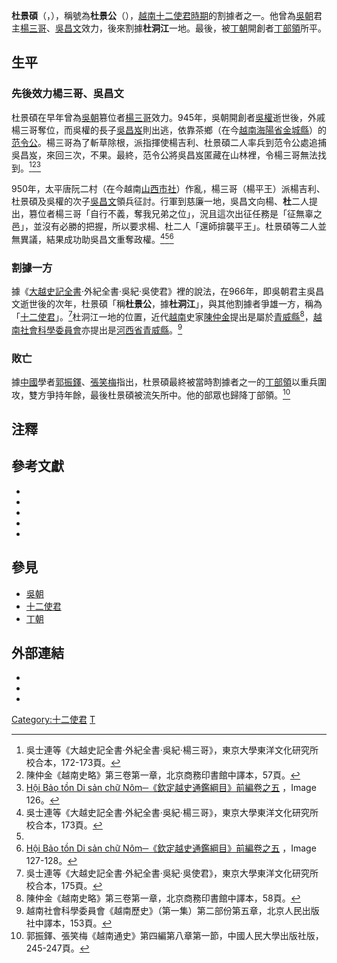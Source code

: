 {{Infobox Biography
| subject_name   = 杜景碩（杜景公）
| date_of_birth  = 912
| date_of_death  = 967
| occupation = [[十二使君|十二使君]]之一
}}
'''杜景碩'''（{{vie|v=Đỗ Cảnh Thạc|hn=杜景碩}}，{{Bd|912年||967年}}），稱號為'''杜景公'''（{{vie|v=Đỗ Cảnh Công|hn=杜景公}}），[[越南|越南]][[十二使君時期|十二使君時期]]的割據者之一。他曾為[[吳朝|吳朝]]君主[[楊三哥|楊三哥]]、[[吳昌文|吳昌文]]效力，後來割據'''杜洞江'''一地。最後，被[[丁朝|丁朝]]開創者[[丁部領|丁部領]]所平。

==生平==
===先後效力楊三哥、吳昌文===
杜景碩在早年曾為[[吳朝|吳朝]]篡位者[[楊三哥|楊三哥]]效力。945年，吳朝開創者[[吳權|吳權]]逝世後，外戚楊三哥奪位，而吳權的長子[[吳昌岌|吳昌岌]]則出逃，依靠茶鄉（在今[[越南|越南]][[海陽省#行政區劃|海陽省金城縣]]）的[[范令公|范令公]]。楊三哥為了斬草除根，派指揮使楊吉利、杜景碩二人率兵到范令公處追捕吳昌岌，來回三次，不果。最終，范令公將吳昌岌匿藏在山林裡，令楊三哥無法找到。<ref>吳士連等《大越史記全書‧外紀全書‧吳紀‧楊三哥》，東京大學東洋文化研究所校合本，172-173頁。</ref><ref name="越南史略57">陳仲金《越南史略》第三卷第一章，北京商務印書館中譯本，57頁。</ref><ref>[http://www.nomfoundation.org/nlvnpf/index.php?IDcat=2&cat=3&subcat=284 Hội Bảo tồn Di sản chữ Nôm─《欽定越史通鑑綱目》前編卷之五] {{webarchive|url=https://web.archive.org/web/20160306124426/http://nomfoundation.org/nlvnpf/index.php?cat=3&idcat=2&subcat=284 |date=2016-03-06 }}，Image 126。</ref>

950年，太平唐阮二村（在今越南[[山西市社|山西市社]]）作亂，楊三哥（楊平王）派楊吉利、杜景碩及吳權的次子[[吳昌文|吳昌文]]領兵征討。行軍到慈廉一地，吳昌文向楊、'''杜'''二人提出，篡位者楊三哥「自行不義，奪我兄弟之位」，況且這次出征任務是「征無辜之邑」，並沒有必勝的把握，所以要求楊、杜二人「還師揜襲平王」。杜景碩等二人並無異議，結果成功助吳昌文重奪政權。<ref>吳士連等《大越史記全書‧外紀全書‧吳紀‧楊三哥》，東京大學東洋文化研究所校合本，173頁。</ref><ref name="越南史略57"/><ref>[http://www.nomfoundation.org/nlvnpf/index.php?IDcat=2&cat=3&subcat=284 Hội Bảo tồn Di sản chữ Nôm─《欽定越史通鑑綱目》前編卷之五] {{webarchive|url=https://web.archive.org/web/20160306124426/http://nomfoundation.org/nlvnpf/index.php?cat=3&idcat=2&subcat=284 |date=2016-03-06 }}，Image 127-128。</ref>

===割據一方===
據《[[大越史記全書|大越史記全書]]·外紀全書·吳紀·吳使君》裡的說法，在966年，即吳朝君主吳昌文逝世後的次年，杜景碩「稱'''杜景公'''，據'''杜洞江'''」，與其他割據者爭雄一方，稱為「[[十二使君|十二使君]]」。<ref>吳士連等《大越史記全書‧外紀全書‧吳紀‧吳使君》，東京大學東洋文化研究所校合本，175頁。</ref>杜洞江一地的位置，近代[[越南|越南]]史家[[陳仲金|陳仲金]]提出是屬於[[青威縣|青威縣]]<ref>陳仲金《越南史略》第三卷第一章，北京商務印書館中譯本，58頁。</ref>，[[越南社會科學委員會|越南社會科學委員會]]亦提出是[[河西省_(越南)|河西省]][[青威縣|青威縣]]。<ref>越南社會科學委員會《越南歷史》（第一集）第二部份第五章，北京人民出版社中譯本，153頁。</ref>

===敗亡===
據[[中國|中國]]學者[[郭振鐸|郭振鐸]]、[[張笑梅|張笑梅]]指出，杜景碩最終被當時割據者之一的[[丁部領|丁部領]]以重兵圍攻，雙方爭持年餘，最後杜景碩被流矢所中。他的部眾也歸降丁部領。<ref>郭振鐸、張笑梅《越南通史》第四編第八章第一節，中國人民大學出版社版，245-247頁。</ref>

==注釋==
<div class="references-small">
<references/>
</div>

==參考文獻==
<div class="references-small">
*{{cite book|title=《[[越史略|越史略]]》（收錄於《欽定四庫全書·史部》第466冊）|publisher=[[上海古籍出版社|上海古籍出版社]]（1987）|language=zh}}
*{{ja}}{{zh}}{{cite book|title=《[[大越史記全書|大越史記全書]]》|author=[[吳士連|吳士連]]等|others=[[陳荊和|陳荊和]]編校|location=[[東京都|東京都]][[文京區|文京區]]本鄉|publisher=[[東京大學|東京大學]]東洋文化硏究所附屬東洋學文獻センター（[[昭和|昭和]]59－61年）（1984－1986）}}
*{{cite book|title=《[[越南史略|越南史略]]》（或譯《[[越南史略|越南通史]]》）|author=[[陳仲金|陳仲金]]|others=[[戴可來|戴可來]]譯|location=[[北京|北京]]|publisher=[[商務印書館|商務印書館]]（1992）ISBN 7100004543|language=zh}}
*{{cite book|title=《越南歷史》|author=[[越南社會科學委員會|越南社會科學委員會]]|others=[[北京大學|北京大學]][[東語系越南語教研室|東語系越南語教研室]]譯|location=[[北京|北京]]|publisher=[[北京|北京]][[人民出版社|人民出版社]]（1977）|language=zh}}
*{{cite book|title=《越南通史》|author=[[郭振鐸|郭振鐸]]|coauthors=[[張笑梅|張笑梅]]|publisher=[[中國人民大學|中國人民大學]]出版社（2001）ISBN 7300034020|location=北京|language=zh}}

==參見==
*[[吳朝|吳朝]]
*[[十二使君|十二使君]]
*[[丁朝|丁朝]]

==外部連結==
*{{zh}}{{cite web|url=http://www.guoxue123.com/shibu/0101/02ysl/001.htm|title=《越史略》卷上（「十二使君」部份為十二使君時期的記載）|access-date=2008-11-09|archive-date=2009-06-16|archive-url=https://web.archive.org/web/20090616124433/http://www.guoxue123.com/shibu/0101/02ysl/001.htm|dead-url=no}}
*{{vi}}{{zh}}{{cite web|url=http://www.nomna.org/DVSKTT/dvsktt.php?IDcat=14|title=Hội Bảo tồn Di sản chữ Nôm─《大越史記全書‧外紀全書‧吳紀》|accessdate=2008-11-09|archive-date=2016-03-10|archive-url=https://web.archive.org/web/20160310173852/http://nomna.org/dvsktt/dvsktt.php?idcat=14|dead-url=yes}}
*{{vi}}{{zh}}{{cite web|url= http://www.nomfoundation.org/nlvnpf/index.php?IDcat=2&cat=3&subcat=283|title= Hội Bảo tồn Di sản chữ Nôm─《欽定越史通鑑綱目》前編（卷之五載有杜景碩的事跡）}}{{dead link|date=2018年1月 |bot=InternetArchiveBot |fix-attempted=yes }}

[[Category:十二使君|Category:十二使君]]
[[Category:战争身亡者|T]]